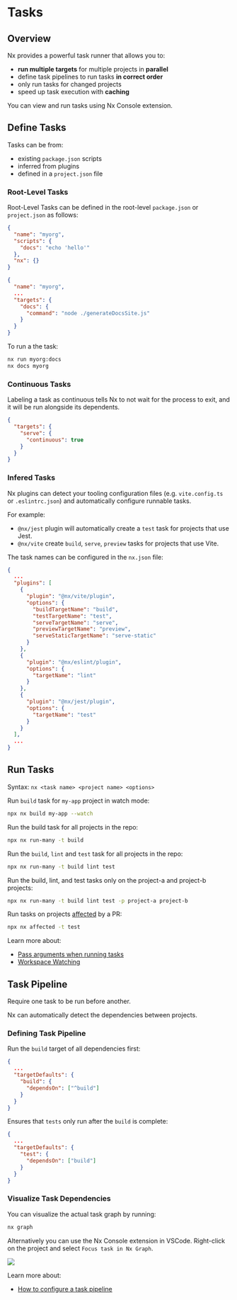 # Tasks

## Overview

Nx provides a powerful task runner that allows you to:
- **run multiple targets** for multiple projects in **parallel**
- define task pipelines to run tasks **in correct order**
- only run tasks for changed projects
- speed up task execution with **caching**

You can view and run tasks using Nx Console extension.


## Define Tasks

Tasks can be from:
- existing `package.json` scripts
- inferred from plugins
- defined in a `project.json` file

### Root-Level Tasks

Root-Level Tasks can be defined in the root-level `package.json` or `project.json` as follows:

```json title="package.json"
{
  "name": "myorg",
  "scripts": {
    "docs": "echo 'hello'"
  },
  "nx": {}
}
```

```json title="project.json"
{
  "name": "myorg",
  ...
  "targets": {
    "docs": {
      "command": "node ./generateDocsSite.js"
    }
  }
}
```

To run a the task:
```sh
nx run myorg:docs
nx docs myorg
```


### Continuous Tasks

Labeling a task as continuous tells Nx to not wait for the process to exit, and it will be run alongside its dependents.

```json title="apps/myapp/project.json"
{
  "targets": {
    "serve": {
      "continuous": true
    }
  }
}
```


### Infered Tasks

Nx plugins can detect your tooling configuration files (e.g. `vite.config.ts` or `.eslintrc.json`) and automatically configure runnable tasks.

For example:
- `@nx/jest` plugin will automatically create a `test` task for projects that use Jest.
- `@nx/vite` create `build`, `serve`, `preview` tasks for projects that use Vite.

The task names can be configured in the `nx.json` file:

```json title="nx.json"
{
  ...
  "plugins": [
    {
      "plugin": "@nx/vite/plugin",
      "options": {
        "buildTargetName": "build",
        "testTargetName": "test",
        "serveTargetName": "serve",
        "previewTargetName": "preview",
        "serveStaticTargetName": "serve-static"
      }
    },
    {
      "plugin": "@nx/eslint/plugin",
      "options": {
        "targetName": "lint"
      }
    },
    {
      "plugin": "@nx/jest/plugin",
      "options": {
        "targetName": "test"
      }
    }
  ],
  ...
}
```


## Run Tasks

Syntax: `nx <task name> <project name> <options>`

Run `build` task for `my-app` project in watch mode:
```sh
npx nx build my-app --watch
```

Run the build task for all projects in the repo:
```sh
npx nx run-many -t build
```

Run the `build`, `lint` and `test` task for all projects in the repo:
```sh
npx nx run-many -t build lint test
```

Run the build, lint, and test tasks only on the project-a and project-b projects:
```sh
npx nx run-many -t build lint test -p project-a project-b
```

Run tasks on projects [affected](https://nx.dev/ci/features/affected) by a PR:
```sh
npx nx affected -t test
```

Learn more about:
- [Pass arguments when running tasks](https://nx.dev/recipes/running-tasks/pass-args-to-commands)
- [Workspace Watching](https://nx.dev/recipes/running-tasks/workspace-watching)


## Task Pipeline

Require one task to be run before another.

Nx can automatically detect the dependencies between projects. 

### Defining Task Pipeline

Run the `build` target of all dependencies first:

```json title="nx.json"
{
  ...
  "targetDefaults": {
    "build": {
      "dependsOn": ["^build"]
    }
  }
}
```

Ensures that `tests` only run after the `build` is complete:
```json title="nx.json"
{
  ...
  "targetDefaults": {
    "test": {
      "dependsOn": ["build"]
    }
  }
}
```

### Visualize Task Dependencies

You can visualize the actual task graph by running:
```sh
nx graph
```

Alternatively you can use the Nx Console extension in VSCode. Right-click on the project and select `Focus task in Nx Graph`.

![](https://nx.dev/documentation/shared/recipes/running-tasks/task-graph-context-menu.webp)


Learn more about:

- [How to configure a task pipeline](https://nx.dev/recipes/running-tasks/defining-task-pipeline)

